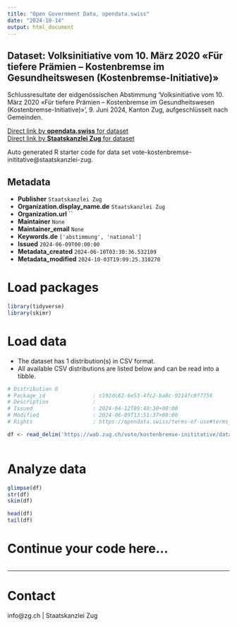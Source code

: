 ```yaml
---
title: "Open Government Data, opendata.swiss"
date: "2024-10-14"
output: html_document
---
```


## Dataset: Volksinitiative vom 10. März 2020 «Für tiefere Prämien – Kostenbremse im Gesundheitswesen (Kostenbremse-Initiative)»

Schlussresultate der eidgenössischen Abstimmung 'Volksinitiative vom 10. März 2020 «Für tiefere Prämien – Kostenbremse im Gesundheitswesen (Kostenbremse-Initiative)»', 9. Juni 2024, Kanton Zug, aufgeschlüsselt nach Gemeinden.

[Direct link by **opendata.swiss** for dataset](https://opendata.swiss/de/dataset/volksinitiative-vom-10-marz-2020-fur-tiefere-pramien-kostenbremse-im-gesundheitswesen-kostenbre)<br>
[Direct link by **Staatskanzlei Zug** for dataset](https://wab.zug.ch/vote/kostenbremse-inititative/data)

Auto generated R starter code for data set vote-kostenbremse-inititative@staatskanzlei-zug.

## Metadata

- **Publisher** `Staatskanzlei Zug`
- **Organization.display_name.de** `Staatskanzlei Zug`
- **Organization.url** ``
- **Maintainer** `None`
- **Maintainer_email** `None`
- **Keywords.de** `['abstimmung', 'national']`
- **Issued** `2024-06-09T00:00:00`
- **Metadata_created** `2024-06-10T03:30:36.532109`
- **Metadata_modified** `2024-10-03T19:09:25.310270`


# Load packages

```r

library(tidyverse)
library(skimr)

```

# Load data

-   The dataset has 1 distribution(s) in CSV format.
-   All available CSV distributions are listed below and can be read into a tibble.

```r

# Distribution 0
# Package_id               : c192dc82-6e53-4fc2-ba8c-9214fc0f7756
# Description              : 
# Issued                   : 2024-04-12T09:48:30+00:00
# Modified                 : 2024-06-09T13:51:37+00:00
# Rights                   : https://opendata.swiss/terms-of-use#terms_by

df <- read_delim('https://wab.zug.ch/vote/kostenbremse-inititative/data-csv')



```

# Analyze data

```r

glimpse(df)
str(df)
skim(df)

head(df)
tail(df)

```

# Continue your code here...

```r

```

------------------------------------------------------------------------

# Contact

info@zg.ch | Staatskanzlei Zug
